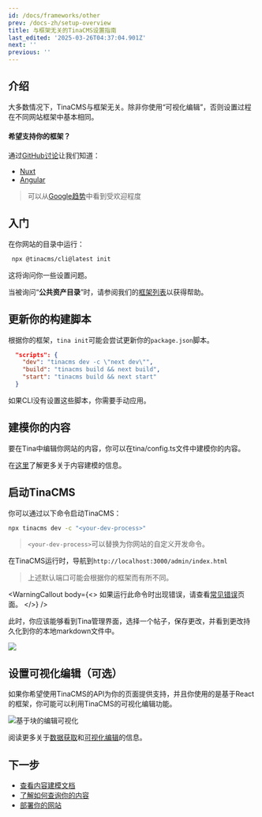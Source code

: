 ```yaml
---
id: /docs/frameworks/other
prev: /docs-zh/setup-overview
title: 与框架无关的TinaCMS设置指南
last_edited: '2025-03-26T04:37:04.901Z'
next: ''
previous: ''
---
```


## 介绍

大多数情况下，TinaCMS与框架无关。除非你使用“可视化编辑”，否则设置过程在不同网站框架中基本相同。

#### 希望支持你的框架？

通过[GitHub讨论](https://github.com/tinacms/tinacms/discussions "GitHub discussions")让我们知道：

* [Nuxt](https://github.com/tinacms/tinacms/discussions/3460 "Vue + Nuxt discussion")
* [Angular](https://github.com/tinacms/tinacms/issues/4824)

> 可以从[Google趋势](https://trends.google.com/trends/explore?q=nuxt%20web,hugo%20web,astro%20web,Gatsby%20web,11ty%20web\&hl=en "google trends frameworks")中看到受欢迎程度

## 入门

在你网站的目录中运行：

```bash
 npx @tinacms/cli@latest init
```

这将询问你一些设置问题。

当被询问“**公共资产目录**”时，请参阅我们的[框架列表](/docs/integration/frameworks/)以获得帮助。

## 更新你的构建脚本

根据你的框架，`tina init`可能会尝试更新你的`package.json`脚本。

```json
  "scripts": {
    "dev": "tinacms dev -c \"next dev\"",
    "build": "tinacms build && next build",
    "start": "tinacms build && next start"
  }
```

如果CLI没有设置这些脚本，你需要手动应用。

## 建模你的内容

要在Tina中编辑你网站的内容，你可以在tina/config.ts文件中建模你的内容。

在[这里](/docs/schema/)了解更多关于内容建模的信息。

## 启动TinaCMS

你可以通过以下命令启动TinaCMS：

```bash
npx tinacms dev -c "<your-dev-process>"
```

> `<your-dev-process>`可以替换为你网站的自定义开发命令。

在TinaCMS运行时，导航到`http://localhost:3000/admin/index.html`

> 上述默认端口可能会根据你的框架而有所不同。

<WarningCallout
  body={<>
    如果运行此命令时出现错误，请查看[常见错误](/docs/forestry/common-errors)页面。
  </>}
/>

此时，你应该能够看到Tina管理界面，选择一个帖子，保存更改，并看到更改持久化到你的本地markdown文件中。

![](/img/hugo-tina-admin-screenshot.png)

## 设置可视化编辑（可选）

如果你希望使用TinaCMS的API为你的页面提供支持，并且你使用的是基于React的框架，你可能可以利用TinaCMS的可视化编辑功能。

![基于块的编辑可视化](/gif/blocks.gif)

阅读更多关于[数据获取](/docs/features/data-fetching/)和[可视化编辑](/docs/contextual-editing/overview/)的信息。

## 下一步

* [查看内容建模文档](/docs/schema/)
* [了解如何查询你的内容](/docs/features/data-fetching/)
* [部署你的网站](/docs/tinacloud)